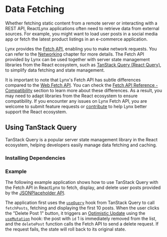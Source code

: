 
# Data Fetching

Whether fetching static content from a remote server or interacting with a REST API, ReactLynx applications often need to retrieve data from external sources. For example, you might want to load user posts in a social media app or fetch the latest product listings in an e-commerce application.

Lynx provides the [Fetch API](/api/lynx-api/global/fetch), enabling you to make network requests. You can refer to the [Networking](guide/interaction/networking) chapter for more details. The Fetch API provided by Lynx can be used together with server state management libraries from the React ecosystem, such as [TanStack Query (React Query)](https://tanstack.com/query), to simplify data fetching and state management.

It is important to note that Lynx's Fetch API has subtle differences compared to the [Web Fetch API](https://developer.mozilla.org/en-US/docs/Web/API/Fetch_API). You can check the [Fetch API Reference - Compatibility](/api/lynx-api/global/fetch#compatibility) section to learn more about these differences. As a result, you may need to adapt libraries from the React ecosystem to ensure compatibility. If you encounter any issues on Lynx Fetch API, you are welcome to submit feature requests or [contribute](https://github.com/lynx-family/lynx/blob/develop/CONTRIBUTING.md) to help Lynx better support the React ecosystem.

## Using TanStack Query

TanStack Query is a popular server state management library in the React ecosystem, helping developers easily manage data fetching and caching.

### Installing Dependencies

<PackageManagerTabs command="install @tanstack/react-query" />

### Example

The following example application shows how to use TanStack Query with the Fetch API in ReactLynx to fetch, display, and delete user posts provided by the [JSONPlaceholder API](https://jsonplaceholder.typicode.com/).

The application first uses the [`useQuery`](https://tanstack.com/query/v5/docs/framework/react/reference/useQuery) hook from TanStack Query to call `fetchPosts`, fetching and displaying the first 10 posts. When the user clicks the "Delete Post 1" button, it triggers an [Optimistic Update](https://tanstack.com/query/v4/docs/framework/react/guides/optimistic-updates) using the [`useMutation`](https://tanstack.com/query/latest/docs/framework/react/reference/useMutation) hook: the post with `id` 1 is immediately removed from the list, and the `deletePost` function calls the Fetch API to send a delete request. If the request fails, the state will roll back to its original state.


<Go
  example="networking"
  defaultFile="src/react-query/index.tsx"
  img="https://lf-lynx.tiktok-cdns.com/obj/lynx-artifacts-oss-sg/lynx-website/assets/doc/networking/react-query-example-image.webp"
  defaultEntryFile="dist/react-query.lynx.bundle"
  entry="src/react-query"
/>

